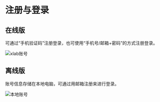 # 注册与登录

## 在线版

可通过“手机验证码”注册登录，也可使用“手机号/邮箱+密码”的方式注册登录。

![xlab账号](/xlab-account-cn.png)

## 离线版

账号信息存储在本地电脑，可通过用邮箱注册来进行登录。

![本地账号](/local-account-cn.png)


